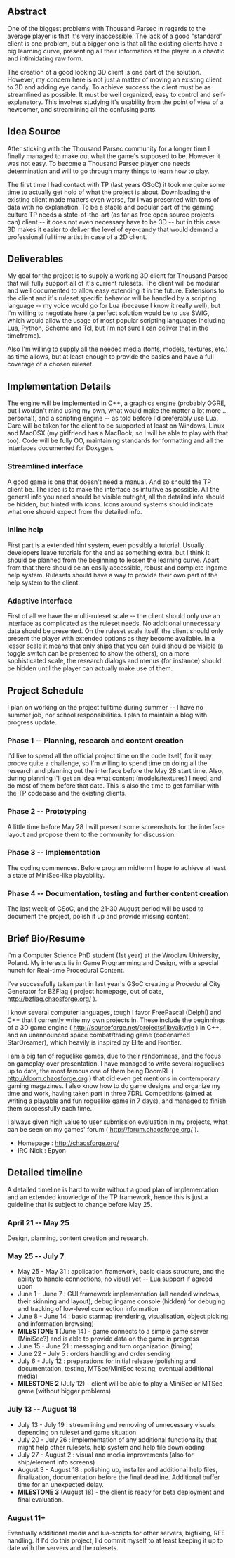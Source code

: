 == Abstract ==

One of the biggest problems with Thousand Parsec in regards to the average player is that it's very inaccessible. The lack of a good "standard" client is one problem, but a bigger one is that all the existing clients have a big learning curve, presenting all their information at the player in a chaotic and intimidating raw form. 

The creation of a good looking 3D client is one part of the solution. However, my concern here is not just a matter of moving an existing client to 3D and adding eye candy. To achieve success the client must be as streamlined as possible. It must be well organized, easy to control and self-explanatory. This involves studying it's usability from the point of view of a newcomer, and streamlining all the confusing parts.

== Idea Source ==

After sticking with the Thousand Parsec community for a longer time I finally managed to make out what the game's supposed to be. However it was not easy. To become a Thousand Parsec player one needs determination and will to go through many things to learn how to play.

The first time I had contact with TP (last years GSoC) it took me quite some time to actually get hold of what the project is about. Downloading the existing client made matters even worse, for I was presented with tons of data with no explanation. To be a stable and popular part of the gaming culture TP needs a state-of-the-art (as far as free open source projects can) client -- it does not even necessary have to be 3D -- but in this case 3D makes it easier to deliver the level of eye-candy that would demand a professional fulltime artist in case of a 2D client.

== Deliverables ==

My goal for the project is to supply a working 3D client for Thousand Parsec that will fully support all of it's current rulesets. The client will be modular and well documented to allow easy extending it in the future. Extensions to the client and it's ruleset specific behavior will be handled by a scripting language -- my voice would go for Lua (because I know it really well), but I'm willing to negotiate here (a perfect solution would be to use SWIG, which would allow the usage of most popular scripting languages including Lua, Python, Scheme and Tcl, but I'm not sure I can deliver that in the timeframe).

Also I'm willing to supply all the needed media (fonts, models, textures, etc.) as time allows, but at least enough to provide the basics and have a full coverage of a chosen ruleset. 

== Implementation Details ==

The engine will be implemented in C++, a graphics engine (probably OGRE, but I wouldn't mind using my own, what would make the matter a lot more ... personal), and a scripting engine -- as told before I'd preferably use Lua. Care will be taken for the client to be supported at least on Windows, Linux and MacOSX (my girlfriend has a MacBook, so I will be able to play with that too). Code will be fully OO, maintaining standards for formatting and all the interfaces documented for Doxygen. 

=== Streamlined interface ===

A good game is one that doesn't need a manual. And so should the TP client be. The idea is to make the interface as intuitive as possible. All the general info you need should be visible outright, all the detailed info should be hidden, but hinted with icons. Icons around systems should indicate what one should expect from the detailed info. 

=== Inline help ===

First part is a extended hint system, even possibly a tutorial. Usually developers leave tutorials for the end as something extra, but I think it should be planned from the beginning to lessen the learning curve. Apart from that there should be an easily accessible, robust and complete ingame help system. Rulesets should have a way to provide their own part of the help system to the client.

=== Adaptive interface ===

First of all we have the multi-ruleset scale -- the client should only use an interface as complicated as the ruleset needs. No additional unnecessary data should be presented. On the ruleset scale itself, the client should only present the player with extended options as they become available. In a lesser scale it means that only ships that you can build should be visible (a toggle switch can be presented to show the others), on a more sophisticated scale, the research dialogs and menus (for instance) should be hidden until the player can actually make use of them.


== Project Schedule ==

I plan on working on the project fulltime during summer -- I have no summer job, nor school responsibilities. I plan to maintain a blog with progress update.

=== Phase 1 -- Planning, research and content creation ===

I'd like to spend all the official project time on the code itself, for it may proove quite a challenge, so I'm willing to spend time on doing all the research and planning out the interface before the May 28 start time. Also, during planning I'll get an idea what content (models/textures) I need, and do most of them before that date. This is also the time to get familiar with the TP codebase and the existing clients.

=== Phase 2 -- Prototyping ===

A little time before May 28 I will present some screenshots for the interface layout and propose them to the community for discussion.

=== Phase 3 -- Implementation ===

The coding commences. Before program midterm I hope to achieve at least a state of MiniSec-like playability.

=== Phase 4 -- Documentation, testing and further content creation ===

The last week of GSoC, and the 21-30 August period will be used to document the project, polish it up and provide missing content.

== Brief Bio/Resume ==

I'm a Computer Science PhD student (1st year) at the Wroclaw University, Poland. My interests lie in Game Programming and Design, with a special hunch for Real-time Procedural Content. 

I've successfully taken part in last year's GSoC creating a Procedural City Generator for BZFlag ( project homepage, out of date, http://bzflag.chaosforge.org/ ).

I know several computer languages, tough I favor FreePascal (Delphi) and C++ that I currently write my own projects in. These include the beginnings of a 3D game engine ( http://sourceforge.net/projects/libvalkyrie ) in C++, and an unannounced space combat/trading game (codenamed StarDreamer), which heavily is inspired by Elite and Frontier. 

I am a big fan of roguelike games, due to their randomness, and the focus on gameplay over presentation. I have managed to write several roguelikes up to date, the most famous one of them being DoomRL ( http://doom.chaosforge.org ) that did even get mentions in contemporary gaming magazines. I also know how to do game designs and organize my time and work, having taken part in three 7DRL Competitions (aimed at writing a playable and fun roguelike game in 7 days), and managed to finish them successfully each time.

I always given high value to user submission evaluation in my projects, what can be seen on my games' forum ( http://forum.chaosforge.org/ ).

* Homepage : http://chaosforge.org/ 
* IRC Nick : Epyon

== Detailed timeline ==

A detailed timeline is hard to write without a good plan of implementation and an extended knowledge of the TP framework, hence this is just a guideline that is subject to change before May 25.

=== April 21 -- May 25 ===

Design, planning, content creation and research.

=== May 25 -- July 7 ===

* May 25 - May 31 : application framework, basic class structure, and the ability to handle connections, no visual yet -- Lua support if agreed upon
* June 1 - June 7 : GUI framework implementation (all needed windows, their skinning and layout), debug ingame console (hidden) for debuging and tracking of low-level connection information
* June 8 - June 14 : basic starmap (rendering, visualisation, object picking and information browsing) 
* '''MILESTONE 1''' (June 14) - game connects to a simple game server (MiniSec?) and is able to provide data on the game in progress
* June 15 - June 21 : messaging and turn organization (timing)
* June 22 - July 5 : orders handling and order sending
* July 6 - July 12 : preparations for initial release (polishing and documentation, testing, MTSec/MiniSec testing, eventual additional media)
* '''MILESTONE 2''' (July 12) - client will be able to play a MiniSec or MTSec game (without bigger problems)

=== July 13 -- August 18 ===

* July 13 - July 19 : streamlining and removing of unnecessary visuals depending on ruleset and game situation
* July 20 - July 26 : implementation of any additional functionality that might help other rulesets, help system and help file downloading
* July 27 - August 2 : visual and media improvements (also for ship/element info screens)
* August 3 - August 18 : polishing up, installer and additional help files, finalization, documentation before the final deadline. Additional buffer time for an unexpected delay.
* '''MILESTONE 3''' (August 18) - the client is ready for beta deployment and final evaluation.

=== August 11+ ===

Eventually additional media and lua-scripts for other servers, bigfixing, RFE handling. If I'd do this project, I'd commit myself to at least keeping it up to date with the servers and the rulesets.
